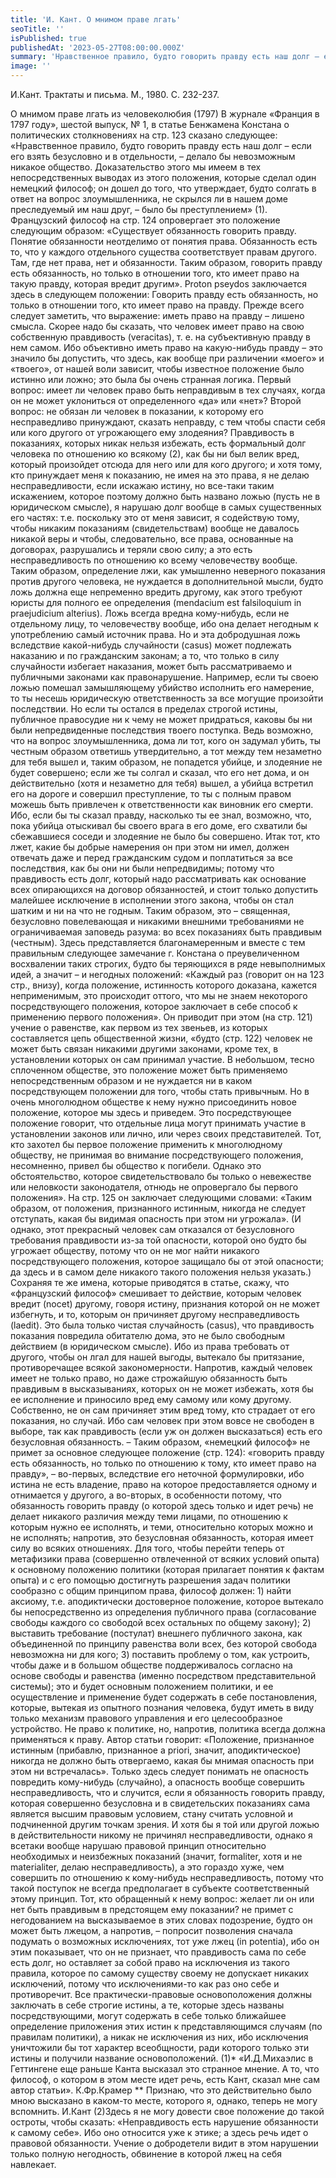 ```yaml
---
title: 'И. Кант. О мнимом праве лгать'
seoTitle: ''
isPublished: true
publishedAt: '2023-05-27T08:00:00.000Z'
summary: 'Нравственное правило, будто говорить правду есть наш долг – если его взять безусловно и в отдельности, – делало бы невозможным никакое общество'
image: ''
---
```


И.Кант. Трактаты и письма. М., 1980. С. 232-237.

О мнимом праве лгать из человеколюбия (1797)
В журнале «Франция в 1797 году», шестой выпуск, № 1, в статье Бенжамена Констана о
политических столкновениях на стр. 123 сказано следующее:
«Нравственное правило, будто говорить правду есть наш долг – если его взять безусловно и в
отдельности, – делало бы невозможным никакое общество. Доказательство этого мы имеем в тех
непосредственных выводах из этого положения, которые сделал один немецкий философ; он
дошел до того, что утверждает, будто солгать в ответ на вопрос злоумышленника, не скрылся ли в
нашем доме преследуемый им наш друг, – было бы преступлением» (1).
Французский философ на стр. 124 опровергает это положение следующим образом: «Существует
обязанность говорить правду. Понятие обязанности неотделимо от понятия права. Обязанность
есть то, что у каждого отдельного существа соответствует правам другого. Там, где нет права, нет и
обязанности. Таким образом, говорить правду есть обязанность, но только в отношении того, кто
имеет право на такую правду, которая вредит другим».
Proton pseydos заключается здесь в следующем положении: Говорить правду есть обязанность,
но только в отношении того, кто имеет право на правду.
Прежде всего следует заметить, что выражение: иметь право на правду – лишено смысла. Скорее
надо бы сказать, что человек имеет право на свою собственную правдивость (veracitas), т. е. на
субъективную правду в нем самом. Ибо объективно иметь право на какую-нибудь правду – это
значило бы допустить, что здесь, как вообще при различении «моего» и «твоего», от
нашей воли зависит, чтобы известное положение было истинно или ложно; это была бы очень
странная логика.
Первый вопрос: имеет ли человек право быть неправдивым в тех случаях, когда он не может
уклониться от определенного «да» или «нет»? Второй вопрос: не обязан ли человек в показании,
к которому его несправедливо принуждают, сказать неправду, с тем чтобы спасти себя или кого
другого от угрожающего ему злодеяния?
Правдивость в показаниях, которых никак нельзя избежать, есть формальный долг человека по
отношению ко всякому (2), как бы ни был велик вред, который произойдет отсюда для него или
для кого другого; и хотя тому, кто принуждает меня к показанию, не имея на это права, я не делаю
несправедливости, если искажаю истину, но все-таки таким искажением, которое поэтому должно
быть названо ложью (пусть не в юридическом смысле), я нарушаю долг вообще в самых
существенных его частях: т.е. поскольку это от меня зависит, я содействую тому, чтобы никаким
показаниям (свидетельствам) вообще не давалось никакой веры и чтобы, следовательно, все
права, основанные на договорах, разрушались и теряли свою силу; а это есть несправедливость по
отношению ко всему человечеству вообще.
Таким образом, определение лжи, как умышленно неверного показания против другого человека,
не нуждается в дополнительной мысли, будто ложь должна еще непременно вредить другому,
как этого требуют юристы для полного ее определения (mendacium est falsiloquium in praejudicium
alterius). Ложь всегда вредна кому-нибудь, если не отдельному лицу, то человечеству вообще, ибо
она делает негодным к употреблению самый источник права.
Но и эта добродушная ложь вследствие какой-нибудь случайности (casus) может подлежать
наказанию и по гражданским законам; а то, что только в силу случайности избегает наказания,
может быть рассматриваемо и публичными законами как правонарушение. Например, если ты
своею ложью помешал замышляющему убийство исполнить его намерение, то ты несешь
юридическую ответственность за все могущие произойти последствии. Но если ты остался в
пределах строгой истины, публичное правосудие ни к чему не может придраться, каковы бы ни
были непредвиденные последствия твоего поступка. Ведь возможно, что на вопрос
злоумышленника, дома ли тот, кого он задумал убить, ты честным образом ответишь
утвердительно, а тот между тем незаметно для тебя вышел и, таким образом, не попадется
убийце, и злодеяние не будет совершено; если же ты солгал и сказал, что его нет дома, и он
действительно (хотя и незаметно для тебя) вышел, а убийца встретил его на дороге и совершил
преступление, то ты с полным правом можешь быть привлечен к ответственности как виновник
его смерти. Ибо, если бы ты сказал правду, насколько ты ее знал, возможно, что, пока убийца
отыскивал бы своего врага в его доме, его схватили бы сбежавшиеся соседи и злодеяние не было
бы совершено. Итак тот, кто лжет, какие бы добрые намерения он при этом ни имел, должен
отвечать даже и перед гражданским судом и поплатиться за все последствия, как бы они ни были
непредвидимы; потому что правдивость есть долг, который надо рассматривать как основание
всех опирающихся на договор обязанностей, и стоит только допустить малейшее исключение в
исполнении этого закона, чтобы он стал шатким и ни на что не годным.
Таким образом, это – священная, безусловно повелевающая и никакими внешними требованиями
не ограничиваемая заповедь разума: во всех показаниях быть правдивым (честным).
Здесь представляется благонамеренным и вместе с тем правильным следующее замечание г.
Констана о преувеличенном восхвалении таких строгих, будто бы теряющихся в ряде
невыполнимых идей, а значит – и негодных положений: «Каждый раз (говорит он на 123 стр.,
внизу), когда положение, истинность которого доказана, кажется неприменимым, это происходит
оттого, что мы не знаем некоторого посредствующего положения, которое заключает в себе
способ к применению первого положения». Он приводит при этом (на стр. 121) учение
о равенстве, как первом из тех звеньев, из которых составляется цепь общественной жизни,
«будто (стр. 122) человек не может быть связан никакими другими законами, кроме тех, в
установлении которых он сам принимал участие. В небольшом, тесно сплоченном обществе, это
положение может быть применяемо непосредственным образом и не нуждается ни в каком
посредствующем положении для того, чтобы стать привычным. Но в очень многолюдном
обществе к нему нужно присоединить новое положение, которое мы здесь и приведем. Это
посредствующее положение говорит, что отдельные лица могут принимать участие в
установлении законов или лично, или через своих представителей. Тот, кто захотел бы первое
положение применить к многолюдному обществу, не принимая во внимание посредствующего
положения, несомненно, привел бы общество к погибели. Однако это обстоятельство, которое
свидетельствовало бы только о невежестве или неловкости законодателя, отнюдь не опровергало
бы первого положения». На стр. 125 он заключает следующими словами: «Таким образом, от
положения, признанного истинным, никогда не следует отступать, какая бы видимая опасность
при этом ни угрожала». (И однако, этот прекрасный человек сам отказался от безусловного
требования правдивости из-за той опасности, которой оно будто бы угрожает обществу, потому
что он не мог найти никакого посредствующего положения, которое защищало бы от этой
опасности; да здесь и в самом деле никакого такого положения нельзя указать.)
Сохраняя те же имена, которые приводятся в статье, скажу, что «французский философ»
смешивает то действие, которым человек вредит (nocet) другому, говоря истину, признания
которой он не может избегнуть, и то, которым он причиняет другому несправедливость (laedit).
Это была только чистая случайность (casus), что правдивость показания повредила обитателю
дома, это не было свободным действием (в юридическом смысле). Ибо из права требовать от
другого, чтобы он лгал для нашей выгоды, вытекало бы притязание, противоречащее всякой
закономерности. Напротив, каждый человек имеет не только право, но даже строжайшую
обязанность быть правдивым в высказываниях, которых он не может избежать, хотя бы ее
исполнение и приносило вред ему самому или кому другому. Собственно, не он сам причиняет
этим вред тому, кто страдает от его показания, но случай. Ибо сам человек при этом вовсе не
свободен в выборе, так как правдивость (если уж oн должен высказаться) есть его безусловная
обязанность. – Таким образом, «немецкий философ» не примет за основное следующее
положение (стр. 124): «говорить правду есть обязанность, но только по отношению к тому,
кто имеет право на правду», – во-первых, вследствие его неточной формулировки, ибо истина не
есть владение, право на которое предоставляется одному и отнимается у другого, а во-вторых, в
особенности потому, что обязанность говорить правду (о которой здесь только и идет речь) не
делает никакого различия между теми лицами, по отношению к которым нужно ее исполнять, и
теми, относительно которых можно и не исполнять; напротив, это безусловная
обязанность, которая имеет силу во всяких отношениях.
Для того, чтобы перейти теперь от метафизики права (совершенно отвлеченной от всяких
условий опыта) к основному положению политики (которая прилагает понятия к фактам опыта) и
с его помощью достигнуть разрешения задач политики сообразно с общим принципом права,
философ должен: 1) найти аксиому, т.е. аподиктически достоверное положение, которое
вытекало бы непосредственно из определения публичного права (согласование свободы каждого
со свободой всех остальных по общему закону); 2) выставить требование (постулат) внешнего
публичного закона, как объединенной по принципу равенства воли всех, без которой свобода
невозможна ни для кого; 3) поставить проблему о том, как устроить, чтобы даже и в большом
обществе поддерживалось согласно на основе свободы и равенства (именно посредством
представительной системы); это и будет основным положением политики, и ее осуществление и
применение будет содержать в себе постановления, которые, вытекая из опытного познания
человека, будут иметь в виду только механизм правового управления и его целесообразное
устройство. Не право к политике, но, напротив, политика всегда должна применяться к праву.
Автор статьи говорит: «Положение, признанное истинным (прибавлю, признанное a priori, значит,
аподиктическое) никогда не должно быть отвергаемо, какая бы мнимая опасность при этом ни
встречалась». Только здесь следует понимать не опасность повредить кому-нибудь (случайно), а
опасность вообще совершить несправедливость, что и случится, если я обязанность говорить
правду, которая совершенно безусловна и в свидетельских показаниях сама является высшим
правовым условием, стану считать условной и подчиненной другим точкам зрения. И хотя бы я
той или другой ложью в действительности никому не причинял несправедливости, однако я всетаки вообще нарушаю правовой принцип относительно необходимых и неизбежных показаний
(значит, formaliter, хотя и не materialiter, делаю несправедливость), а это гораздо хуже, чем
совершить по отношению к кому-нибудь несправедливость, потому что такой поступок не всегда
предполагает в субъекте соответственный этому принцип.
Тот, кто обращенный к нему вопрос: желает ли он или нет быть правдивым в предстоящем ему
показании? не примет с негодованием на высказываемое в этих словах подозрение, будто он
может быть лжецом, а напротив, – попросит позволения сначала подумать о возможных
исключениях, тот уже лжец (in potentia), ибо он этим показывает, что он не признает, что
правдивость сама по себе есть долг, но оставляет за собой право на исключения из такого
правила, которое по самому существу своему не допускает никаких исключений, потому что
исключениями-то как раз оно себе и противоречит.
Все практически-правовые основоположения должны заключать в себе строгие истины, а те,
которые здесь названы посредствующими, могут содержать в себе только ближайшее
определение приложения этих истин к представляющимся случаям (по правилам политики), а
никак не исключения из них, ибо исключения уничтожили бы тот характер всеобщности, ради
которого только эти истины и получили название основоположений.
(1)\* «И.Д.Михаэлис в Геттингене еще раньше Канта высказал это странное мнение. А то, что
философ, о котором в этом месте идет речь, есть Кант, сказал мне сам автор статьи».
К.Фр.Крамер
\*\* Признаю, что это действительно было мною высказано в каком-то месте, которого я, однако,
теперь не могу вспомнить.
И.Кант
(2)Здесь я не могу довести свое положение до такой остроты, чтобы сказать: «Неправдивость есть
нарушение обязанности к самому себе». Ибо оно относится уже к этике; а здесь речь идет о
правовой обязанности. Учение о добродетели видит в этом нарушении только полную
негодность, обвинение в которой лжец на себя навлекает.

